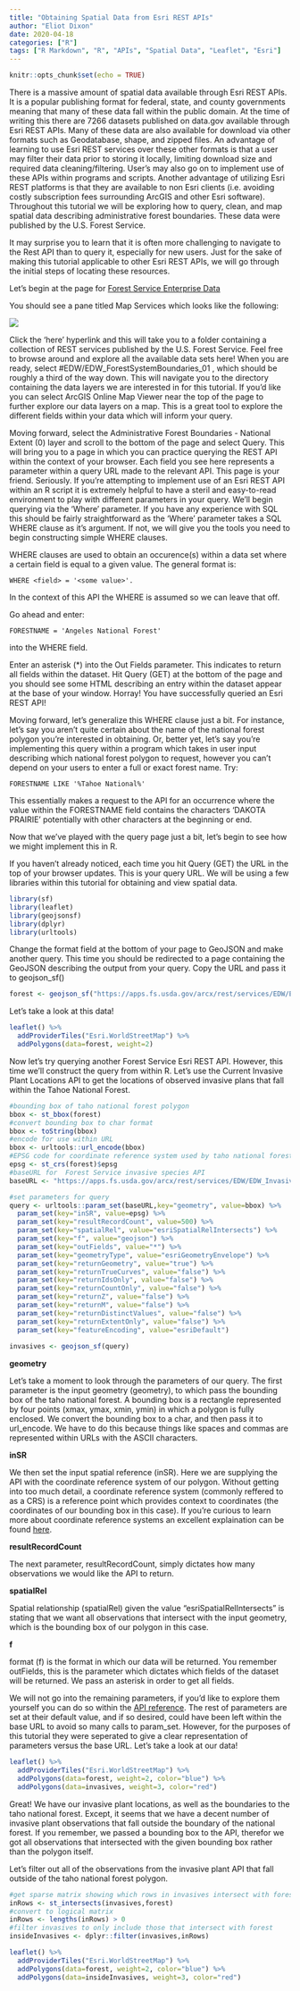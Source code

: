 ```yaml
---
title: "Obtaining Spatial Data from Esri REST APIs"
author: "Eliot Dixon"
date: 2020-04-18
categories: ["R"]
tags: ["R Markdown", "R", "APIs", "Spatial Data", "Leaflet", "Esri"]
---
```


```r
knitr::opts_chunk$set(echo = TRUE)
```
There is a massive amount of spatial data available through Esri REST APIs.  It is a popular publishing format for federal, state, and county governments meaning that many of these data fall within the public domain.  At the time of writing this there are 7266 datasets published on data.gov available through Esri REST APIs.  Many of these data are also available for download via other formats such as Geodatabase, shape, and zipped files.  An advantage of learning to use Esri REST services over these other formats is that a user may filter their data prior to storing it locally, limiting download size and required data cleaning/filtering.  User's may also go on to implement use of these APIs within programs and scripts.  Another advantage of utilizing Esri REST platforms is that they are available to non Esri clients (i.e. avoiding costly subscription fees surrounding ArcGIS and other Esri software).  Throughout this tutorial we will be exploring how to query, clean, and map spatial data describing administrative forest boundaries. These data were published by the U.S. Forest Service.

It may surprise you to learn that it is often more challenging to navigate to the Rest API than to query it, especially for new users.  Just for the sake of making this tutorial applicable to other Esri REST APIs, we will go through the initial steps of locating these resources.

Let's begin at the page for [Forest Service Enterprise Data](https://data.fs.usda.gov/geodata/edw/index.php)

You should see a pane titled Map Services which looks like the following:


![](/post/esri_rest_files/map-services.png)

Click the 'here' hyperlink and this will take you to a folder containing a collection of REST services published by the U.S. Forest Service.  Feel free to browse around and explore all the available data sets here!  When you are ready, select #EDW/EDW_ForestSystemBoundaries_01
, which should be roughly a third of the way down.  This will navigate you to the directory containing the data layers we are interested in for this tutorial.  If you'd like you can select ArcGIS Online Map Viewer near the top of the page to further explore our data layers on a map.  This is a great tool to explore the different fields within your data which will inform your query.

Moving forward, select the Administrative Forest Boundaries - National Extent (0) layer and scroll to the bottom of the page and select Query.  This will bring you to a page in which you can practice querying the REST API within the context of your browser.  Each field you see here represents a parameter within a query URL made to the relevant API.  This page is your friend.  Seriously.  If you're attempting to implement use of an Esri REST API within an R script it is extremely helpful to have a steril and easy-to-read environment to play with different parameters in your query.
We'll begin querying via the 'Where' parameter.  If you have any experience with SQL this should be fairly straightforward as the 'Where' parameter takes a SQL WHERE clause as it's argument.  If not, we will give you the tools you need to begin constructing simple WHERE clauses.

WHERE clauses are used to obtain an occurence(s) within a data set where a certain field is equal to a given value.  The general format is:
```
WHERE <field> = '<some value>'.  
```
In the context of this API the WHERE is assumed so we can leave that off.

Go ahead and enter:


```
FORESTNAME = 'Angeles National Forest'
```

into the WHERE field.  

Enter an asterisk (*) into the Out Fields parameter.  This indicates to return all fields within the dataset.  Hit Query (GET) at the bottom of the page and you should see some HTML describing an entry within the dataset appear at the base of your window.  Horray!  You have successfully queried an Esri REST API!

Moving forward, let's generalize this WHERE clause just a bit.  For instance, let's say you aren't quite certain about the name of the national forest polygon you're interested in obtaining.  Or, better yet, let's say you're implementing this query within a program which takes in user input describing which national forest polygon to request, however you can't depend on your users to enter a full or exact forest name.  Try:

```
FORESTNAME LIKE '%Tahoe National%'
```

This essentially makes a request to the API for an occurrence where the value within the FORESTNAME field contains the characters 'DAKOTA PRAIRIE' potentially with other characters at the beginning or end.

Now that we've played with the query page just a bit, let's begin to see how we might implement this in R.  

If you haven't already noticed, each time you hit Query (GET) the URL in the top of your browser updates.  This is your query URL.  We will be using a few libraries within this tutorial for obtaining and view spatial data.

```r
library(sf)
library(leaflet)
library(geojsonsf)
library(dplyr)
library(urltools)
```

Change the format field at the bottom of your page to GeoJSON and make another query.  This time you should be redirected to a page containing the GeoJSON describing the output from your query.  Copy the URL and pass it to geojson_sf()

```r
forest <- geojson_sf("https://apps.fs.usda.gov/arcx/rest/services/EDW/EDW_ForestSystemBoundaries_01/MapServer/0/query?where=FORESTNAME+LIKE+%27%25Tahoe+National%25%27&text=&objectIds=&time=&geometry=&geometryType=esriGeometryEnvelope&inSR=&spatialRel=esriSpatialRelIntersects&relationParam=&outFields=*&returnGeometry=true&returnTrueCurves=false&maxAllowableOffset=&geometryPrecision=&outSR=&having=&returnIdsOnly=false&returnCountOnly=false&orderByFields=&groupByFieldsForStatistics=&outStatistics=&returnZ=false&returnM=false&gdbVersion=&historicMoment=&returnDistinctValues=false&resultOffset=&resultRecordCount=&queryByDistance=&returnExtentOnly=false&datumTransformation=&parameterValues=&rangeValues=&quantizationParameters=&featureEncoding=esriDefault&f=geojson")

```

Let's take a look at this data!

```r
leaflet() %>%
  addProviderTiles("Esri.WorldStreetMap") %>%
  addPolygons(data=forest, weight=2)
```
Now let's try querying another Forest Service Esri REST API.  However, this time we'll construct the query from within R.  Let's use the Current Invasive Plant Locations API to get the locations of observed invasive plans that fall within the Tahoe National Forest.
```r
#bounding box of taho national forest polygon
bbox <- st_bbox(forest)
#convert bounding box to char format
bbox <- toString(bbox)
#encode for use within URL
bbox <- urltools::url_encode(bbox)
#EPSG code for coordinate reference system used by taho national forest polygon sf object
epsg <- st_crs(forest)$epsg
#baseURL for  Forest Service invasive species API
baseURL <- "https://apps.fs.usda.gov/arcx/rest/services/EDW/EDW_InvasiveSpecies_01/MapServer/0/query?"

#set parameters for query
query <- urltools::param_set(baseURL,key="geometry", value=bbox) %>%
  param_set(key="inSR", value=epsg) %>%
  param_set(key="resultRecordCount", value=500) %>%
  param_set(key="spatialRel", value="esriSpatialRelIntersects") %>%
  param_set(key="f", value="geojson") %>%
  param_set(key="outFields", value="*") %>%
  param_set(key="geometryType", value="esriGeometryEnvelope") %>%
  param_set(key="returnGeometry", value="true") %>%
  param_set(key="returnTrueCurves", value="false") %>%
  param_set(key="returnIdsOnly", value="false") %>%
  param_set(key="returnCountOnly", value="false") %>%
  param_set(key="returnZ", value="false") %>%
  param_set(key="returnM", value="false") %>%
  param_set(key="returnDistinctValues", value="false") %>%
  param_set(key="returnExtentOnly", value="false") %>%
  param_set(key="featureEncoding", value="esriDefault")
  
invasives <- geojson_sf(query)
```
**geometry**

Let's take a moment to look through the parameters of our query.  The first parameter is the input geometry (geometry), to which pass the bounding box of the taho national forest.  A bounding box is a rectangle represented by four points (xmax, ymax, xmin, ymin) in which a polygon is fully enclosed.  We convert the bounding box to a char, and then pass it to url_encode.  We have to do this because things like spaces and commas are represented within URLs with the ASCII characters.

**inSR**

We then set the input spatial reference (inSR).  Here we are supplying the API with the coordinate reference system of our polygon.  Without getting into too much detail, a coordinate reference system (commonly reffered to as a CRS) is a reference point which provides context to coordinates (the coordinates of our bounding box in this case).  If you're curious to learn more about coordinate reference systems an excellent explaination can be found [here](https://www.earthdatascience.org/courses/earth-analytics/spatial-data-r/intro-to-coordinate-reference-systems/).  

**resultRecordCount**

The next parameter, resultRecordCount, simply dictates how many observations we would like the API to return.  

**spatialRel**

Spatial relationship (spatialRel) given the value "esriSpatialRelIntersects" is stating that we want all observations that intersect with the input geometry, which is the bounding box of our polygon in this case.  

**f**

format (f) is the format in which our data will be returned.  You remember outFields, this is the parameter which dictates which fields of the dataset will be returned.  We pass an asterisk in order to get all fields.

We will not go into the remaining parameters, if you'd like to explore them yourself you can do so within the [API reference](https://gis.fws.gov/arcgis/sdk/rest/index.html#//02ss0000006v000000).  The rest of parameters are set at their default value, and if so desired, could have been left within the base URL to avoid so many calls to param_set.  However, for the purposes of this tutorial they were seperated to give a clear representation of parameters versus the base URL.  Let's take a look at our data!


```r
leaflet() %>%
  addProviderTiles("Esri.WorldStreetMap") %>%
  addPolygons(data=forest, weight=2, color="blue") %>%
  addPolygons(data=invasives, weight=3, color="red")
```

Great!  We have our invasive plant locations, as well as the boundaries to the taho national forest.  Except, it seems that we have a decent number of invasive plant observations that fall outside the boundary of the national forest.  If you remember, we passed a bounding box to the API, therefor we got all observations that intersected with the given bounding box rather than the polygon itself.

Let's filter out all of the observations from the invasive plant API that fall outside of the taho national forest polygon.
```r
#get sparse matrix showing which rows in invasives intersect with forest
inRows <- st_intersects(invasives,forest)
#convert to logical matrix
inRows <- lengths(inRows) > 0
#filter invasives to only include those that intersect with forest
insideInvasives <- dplyr::filter(invasives,inRows)

leaflet() %>%
  addProviderTiles("Esri.WorldStreetMap") %>%
  addPolygons(data=forest, weight=2, color="blue") %>%
  addPolygons(data=insideInvasives, weight=3, color="red")
```



